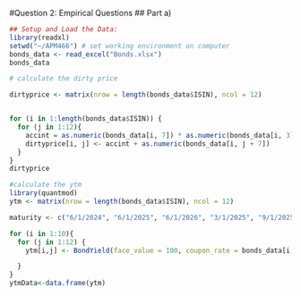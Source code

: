 
#Question 2: Empirical Questions
## Part a) 

```r
## Setup and Load the Data:
library(readxl)
setwd("~/APM466") # set working environment on computer
bonds_data <- read_excel("Bonds.xlsx")
bonds_data

```

```r
# calculate the dirty price

dirtyprice <- matrix(nrow = length(bonds_data$ISIN), ncol = 12)


for (i in 1:length(bonds_data$ISIN)) {
  for (j in 1:12){
    accint = as.numeric(bonds_data[i, 7]) * as.numeric(bonds_data[i, 3])
    dirtyprice[i, j] <- accint + as.numeric(bonds_data[i, j + 7])
  } 
}
dirtyprice

```

```r

#calculate the ytm
library(quantmod)
ytm <- matrix(nrow = length(bonds_data$ISIN), ncol = 12)

maturity <- c("6/1/2024", "6/1/2025", "6/1/2026", "3/1/2025", "9/1/2025", "6/1/2027", "6/1/2029", "6/1/2032", "12/1/2031", "9/1/2028")

for (i in 1:10){
  for (j in 1:12) {
    ytm[i,j] <- BondYield(face_value = 100, coupon_rate = bonds_data[i, 3], years = bonds_data[i, 7], price = dirtyprice[i, j], freq = 2)

  }
}
ytmData<-data.frame(ytm)

```


